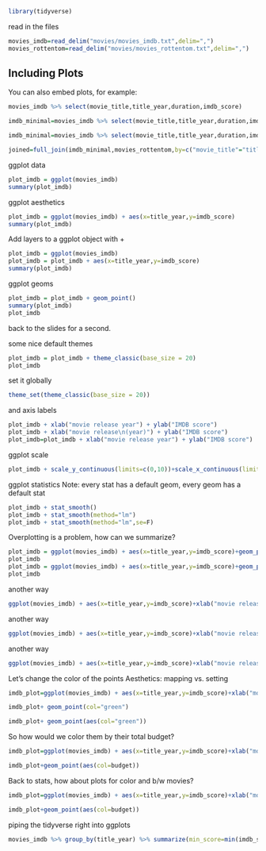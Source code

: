 
```r
library(tidyverse)
```

read in the files
```r
movies_imdb=read_delim("movies/movies_imdb.txt",delim=",")
movies_rottentom=read_delim("movies/movies_rottentom.txt",delim=",")
```

## Including Plots

You can also embed plots, for example:

```r
movies_imdb %>% select(movie_title,title_year,duration,imdb_score)
```

```r
imdb_minimal=movies_imdb %>% select(movie_title,title_year,duration,imdb_score)
```


```r
imdb_minimal=movies_imdb %>% select(movie_title,title_year,duration,imdb_score)

joined=full_join(imdb_minimal,movies_rottentom,by=c("movie_title"="title"))
```


ggplot data
```r
plot_imdb = ggplot(movies_imdb)
summary(plot_imdb)
```

ggplot aesthetics
```r
plot_imdb = ggplot(movies_imdb) + aes(x=title_year,y=imdb_score)
summary(plot_imdb)
```

Add layers to a ggplot object with +
```r
plot_imdb = ggplot(movies_imdb)
plot_imdb = plot_imdb + aes(x=title_year,y=imdb_score)
summary(plot_imdb)
```

ggplot geoms
```r
plot_imdb = plot_imdb + geom_point()
summary(plot_imdb)
plot_imdb
```

back to the slides for a second.

some nice default themes 
```r
plot_imdb = plot_imdb + theme_classic(base_size = 20) 
plot_imdb
```

set it globally
```r
theme_set(theme_classic(base_size = 20)) 
```

and axis labels
```r
plot_imdb + xlab("movie release year") + ylab("IMDB score")
plot_imdb + xlab("movie release\n(year)") + ylab("IMDB score")
plot_imdb=plot_imdb + xlab("movie release year") + ylab("IMDB score")
```

ggplot scale
```r
plot_imdb + scale_y_continuous(limits=c(0,10))+scale_x_continuous(limits=c(1975,2010))
```

ggplot statistics
Note: every stat has a default geom, every geom has a default stat
```r
plot_imdb + stat_smooth()
plot_imdb + stat_smooth(method="lm")
plot_imdb + stat_smooth(method="lm",se=F)
```

Overplotting is a problem, how can we summarize?
```r
plot_imdb = ggplot(movies_imdb) + aes(x=title_year,y=imdb_score)+geom_point(alpha=0.1)+ xlab("movie release year") + ylab("IMDB score")+theme_classic(base_size = 20) + ggtitle("alpha == 0.1")
plot_imdb
plot_imdb = ggplot(movies_imdb) + aes(x=title_year,y=imdb_score)+geom_point(alpha=0.01)+ xlab("movie release year") + ylab("IMDB score")+theme_classic(base_size = 20) + ggtitle("alpha == 0.01")
plot_imdb
```

another way
```r
ggplot(movies_imdb) + aes(x=title_year,y=imdb_score)+xlab("movie release year") + ylab("IMDB score")+theme_classic(base_size = 20) + geom_bin2d()
```

another way
```r
ggplot(movies_imdb) + aes(x=title_year,y=imdb_score)+xlab("movie release year") + ylab("IMDB score")+theme_classic(base_size = 20) + geom_count(alpha=0.1)
```

another way
```r
ggplot(movies_imdb) + aes(x=title_year,y=imdb_score)+xlab("movie release year") + ylab("IMDB score")+geom_point()+theme_classic(base_size = 20) + geom_quantile()
```

Let's change the color of the points
Aesthetics: mapping vs. setting
```r
imdb_plot=ggplot(movies_imdb) + aes(x=title_year,y=imdb_score)+xlab("movie release year") + ylab("IMDB score")+theme_classic(base_size = 20)

imdb_plot+ geom_point(col="green")

imdb_plot+ geom_point(aes(col="green"))
```

So how would we color them by their total budget?
```r
imdb_plot=ggplot(movies_imdb) + aes(x=title_year,y=imdb_score)+xlab("movie release year") + ylab("IMDB score")+theme_classic(base_size = 20)

imdb_plot+geom_point(aes(col=budget))
```

Back to stats, how about plots for color and b/w movies?
```r
imdb_plot=ggplot(movies_imdb) + aes(x=title_year,y=imdb_score)+xlab("movie release year") + ylab("IMDB score")+theme_classic(base_size = 20)

imdb_plot+geom_point(aes(col=budget))
```

piping the tidyverse right into ggplots
```r
movies_imdb %>% group_by(title_year) %>% summarize(min_score=min(imdb_score),max_score=max(imdb_score),mean_score=mean(imdb_score)) %>% ggplot(aes(x=title_year,y=mean_score,ymin=min_score,ymax=max_score))+geom_errorbar()+geom_point()
```
